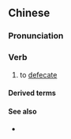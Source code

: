 ==Chinese==
{{zh-forms}}

===Pronunciation===
{{zh-pron
|m=ēshǐ
|m-s=o1si3
|c=o1 si2
|c-t=o1 si2
|h=pfs=ô-sṳ́;gd=o1 si3
|cat=v
}}

===Verb===
{{zh-verb}}

# {{lb|zh|chiefly|Cantonese|Hakka|dialectal Mandarin}} to [[defecate]]

====Derived terms====
{{zh-der|星宿兒屙屎}}

====See also====
* {{zh-l|大便}}